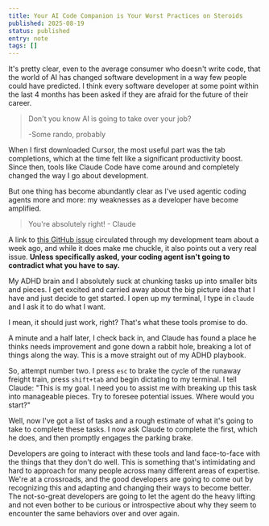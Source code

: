 ```yaml
---
title: Your AI Code Companion is Your Worst Practices on Steroids
published: 2025-08-19
status: published
entry: note
tags: []
---
```

It's pretty clear, even to the average consumer who doesn't write code, that the world of AI has changed software development in a way few people could have predicted. I think every software developer at some point within the last 4 months has been asked if they are afraid for the future of their career.

> Don't you know AI is going to take over your job?
>
> -Some rando, probably&#x20;

When I first downloaded Cursor, the most useful part was the tab completions, which at the time felt like a significant productivity boost. Since then, tools like Claude Code have come around and completely changed the way I go about development.

But one thing has become abundantly clear as I've used agentic coding agents more and more: my weaknesses as a developer have become amplified.

> You're absolutely right! - Claude

A link to [this GitHub issue](https://github.com/anthropics/claude-code/issues/3382) circulated through my development team about a week ago, and while it does make me chuckle, it also points out a very real issue. **Unless specifically asked, your coding agent isn't going to contradict what you have to say.**

My ADHD brain and I absolutely suck at chunking tasks up into smaller bits and pieces. I get excited and carried away about the big picture idea that I have and just decide to get started. I open up my terminal, I type in `claude` and I ask it to do what I want.

I mean, it should just work, right? That's what these tools promise to do.

A minute and a half later, I check back in, and Claude has found a place he thinks needs improvement and gone down a rabbit hole, breaking a lot of things along the way. This is a move straight out of my ADHD playbook.&#x20;

So, attempt number two. I press `esc` to brake the cycle of the runaway freight train, press `shift+tab` and begin dictating to my terminal. I tell Claude: "This is my goal. I need you to assist me with breaking up this task into manageable pieces. Try to foresee potential issues. Where would you start?"

Well, now I've got a list of tasks and a rough estimate of what it's going to take to complete these tasks. I now ask Claude to complete the first, which he does, and then promptly engages the parking brake.

Developers are going to interact with these tools and land face-to-face with the things that they don't do well. This is something that's intimidating and hard to approach for many people across many different areas of expertise. We're at a crossroads, and the good developers are going to come out by recognizing this and adapting and changing their ways to become better. The not-so-great developers are going to let the agent do the heavy lifting and not even bother to be curious or introspective about why they seem to encounter the same behaviors over and over again.
